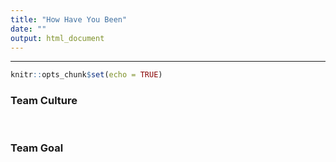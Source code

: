 ```yaml
---
title: "How Have You Been"
date: ""
output: html_document
---
```


<hr>

```r
knitr::opts_chunk$set(echo = TRUE)
```

### Team Culture

<br>

### Team Goal

<br>